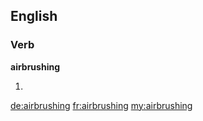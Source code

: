 ==English==

===Verb===
'''airbrushing'''
# {{present participle of|airbrush}}

[[de:airbrushing]]
[[fr:airbrushing]]
[[my:airbrushing]]